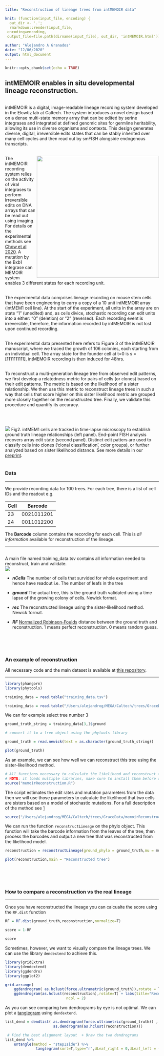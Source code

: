 ```yaml
---
title: "Reconstruction of lineage trees from intMEMOIR data"

knit: (function(input_file, encoding) {
  out_dir <- '.';
  rmarkdown::render(input_file,
 encoding=encoding,
 output_file=file.path(dirname(input_file), out_dir, 'intMEMOIR.html'))})

author: "Alejandro A Granados"
date: "12/06/2020"
output: html_document
---
```


```r
knitr::opts_chunk$set(echo = TRUE)
```


 
 
## intMEMOIR enables in situ developmental lineage reconstruction.

<br>
intMEMOIR is a digital, image-readable lineage recording system developed in the Elowtiz lab at Caltech. The system introduces a novel design based on a dense multi-state memory array that can be edited by serine integrases and integrated at defined genomic sites for germline heritability, allowing its use in diverse organisms and contexts. This design generates diverse, digital, irreversible edits states that can be stably inherited over many cell cycles and then read out by smFISH alongside endogenous transcripts. 
<br><br>


  <img src = "images/intMEMOIR_1A.png" width = 400, align = "right"> 


The intMEMOIR recording system relies on the activity of viral integrases to perform irreversible edits on DNA arrays that can be read out using imaging. For details on the experimental methods see [Chow et al 2020](https://www.nature.com/articles/nature20777). A mutation by the Bxb1 integrase can  MEMOIR system enables 3 different states for each recording unit. 

<br>
The experimental data comprises lineage recording on mouse stem cells that have been engineering to carry a copy of a 10 unit intMEMOIR array (intMEM1 cell line). At the start of the experiment, all units in the array are on state “1” (unedited) and, as cells divice, stochastic recording can edit units into a either: “0” (deletion) or “2” (reversed). Each recording event is irreversible, therefore, the information recorded by intMEMOIR is not lost upon continued recording. 

<br>
The experimental data presented here refers to Figure 3 of the intMEMOIR manuscript, where we traced the growth of 106 colonies, each starting from an individual cell. The array state for the founder cell at t=0 is s = [1111111111], intMEMOIR recording is then induced for 48hrs.

<br>
To reconstruct a multi-generation lineage tree from observed edit patterns, we first develop a relatedness metric for pairs of cells (or clones) based on their edit patterns. The metric is based on the likelihood of a sister relationship. We then use this metric to reconstruct lineage trees in such a way that cells that score higher on this sister likelihood metric are grouped more closely together on the reconstructed tree. Finally, we validate this procedure and quantify its accuracy.

<br><br>

![](images/intMEMOIR_3A.png) 
Fig2. intMEM1 cells are tracked in time-lapse microscopy to establish ground truth lineage relationships (left panel). End-point FISH analysis recovers array edit state (second panel). Distinct edit patters are used to classify cells into clones ('clonal classification', color groups), or further analyzed based on sister likelihood distance. See more details in our [preprint](https://www.biorxiv.org/content/10.1101/2020.02.21.958678v1.full).
 <br><br>



### Data
***


We provide recording data for 100 trees. For each tree, there is a list of cell IDs and the readout e.g.

Cell | Barcode
---- | -------
23   | 0021011201  
24   | 0011012200

The **Barcode** column contains the recording for each cell. This is *all information* available for reconstruction of the lineage. 

***
<br>
A main file named training_data.tsv contains all information needed to reconstruct, train and validate. <br>
![](images/dream_table.PNG)

* ***nCells*** The number of cells that survided for whole experiment and hence have readout i.e. The number of leafs in the tree

* ***ground*** The actual tree, this is the ground truth validated using a time lapse of the growing colony of cells. Newick format.

* ***rec*** The reconstructed lineage using the sister-likelihood method. Newick format. 

* ***RF*** [Normalized Robinson-Foulds](https://www.rdocumentation.org/packages/phangorn/versions/2.5.5/topics/treedist) distance between the ground truth and reconstruction. 1 means perfect reconstruction. 0 means random guess. 

<br><br><br>

### An example of reconstruction
All necessary code and the main dataset is available at [this repository](https://github.com/agranado/intMEMOIR). 

***

```r
library(phangorn)
library(phytools)

```

```r
training_data = read.table("training_data.tsv")
```

```r
training_data = read.table("/Users/alejandrog/MEGA/Caltech/trees/GraceData/10mer_2019/training_data.tsv")
```

We can for example select tree number 3

```r
ground_truth_string = training_data[3,]$ground

# convert it to a tree object using the phytools library 

ground_truth = read.newick(text = as.character(ground_truth_string))

plot(ground_truth)
```

As an example, we can see how well we can reconstruct this tree using the sister-likelihood method.

```r
# All functions necessary to calculate the likelihood and reconstruct the tree
# NOTE: it loads multiple libraries, make sure to install them before running the script
source("memoirReconstruction.R")


```

The script estimates the edit rates and mutation parameters from the data then we will use those parameters to calculate the likelihood that two cells are sisters based on a model of stochastic mutations. For a full description of the method see [1]()
```r
source("/Users/alejandrog/MEGA/Caltech/trees/GraceData/memoirReconstruction.R")
```


We can run the function `reconstructLineage` on the phylo object. This function will take the barcode information from the leaves of the tree, then process the barcodes and output a new tree that was reconstructed from the likelihood model. 

```r
reconstruction = reconstructLineage(ground_phylo = ground_truth,mu = mu, alpha = alpha , return_tree = T  )

plot(reconstruction,main = "Reconstructed tree")
```

<br><br><br>


### How to compare a reconstruction vs the real lineage

***

Once you have reconstructed the lineage you can calcualte the score using the `RF.dist` function 

```r
RF = RF.dist(ground_truth,reconstruction,normalize=T)

score = 1-RF

score
```



Sometimes, however, we want to visually compare the lineage trees. We can use the library `dendextend` to achieve this. 


```r

library(gridExtra)
library(dendextend)
library(ggdendro)
library(ggplot2)

grid.arrange(
    ggdendrogram( as.hclust(force.ultrametric(ground_truth)),rotate = T ) +  labs(title="Ground truth") ,
    ggdendrogram(as.hclust(reconstruction),rotate=T) + labs(title="Reconstruction"),
                            ncol = 2)
```

As you can see comparing two dendrograms by eye is not optimal. We can plot a [tanglegram](https://www.rdocumentation.org/packages/dendextend/versions/1.12.0/topics/tanglegram) using `dendextend`. 
```r

list_dend = dendlist( as.dendrogram(force.ultrametric(ground_truth)) ,   
                      as.dendrogram(as.hclust(reconstruction)))

 # Find the best alignment layout  + Draw the two dendrograms
list_dend %>% 
    untangle(method = "step1side") %>% 
              tanglegram(sort=T,type="r",dLeaf_right = 0,dLeaf_left = -10,margin_inner = 7,highlight_branches_lwd = FALSE)                       


```